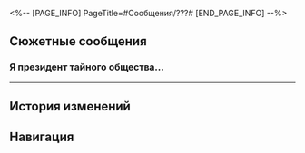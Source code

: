 <%-- [PAGE_INFO]
PageTitle=#Сообщения/???#
[END_PAGE_INFO] --%>
{{Сообщение Инфобокс
|id          = 64
|Изображение = НИП ??? Иконка.png
|Тип         = НИП
|Отправитель = ???
|ПодписьСоо  = 
|Фракция     = Лофу Сяньчжоу
}}

==Сюжетные сообщения==
===Я президент тайного общества...===
{{Сообщения
|условие_получения = 
|текст =
:'''???:''' Я президент тайного общества гексанексуса. Мы называемся Клубом Гекс.<br /><br />«Вы слышали о гексанексусе?»<br /><br />Я задавал этот вопрос бесчисленному множеству людей. Те, кого я спрашивал, в конце концов вдохновлялись, пытались узнать больше и оказывались спасены.<br /><br />В Комиссии по ремёслам представлено огромное множество шедевров, но никогда не было ни одной работы, которая могла бы символизировать изобретательность и мастерство, до тех пор, пока не появился гексанексус. Для нас гексанексус олицетворяет душу мастеров своего дела, а также изначальный замысел творения. Только так можно сделать первый шаг на пути к мастерству. Мы, кто всё ещё идёт по этому пути, неизбежно испытываем радость и печаль, но пока существует гексанексус, мы можем смотреть в будущее с надеждой.<br /><br />Цель нашего общества - распространить радость и счастье с помощью влияния гексанексуса.<br /><br />С величайшим уважением, Клуб Гекс.
:{Выбор} Отменить
::'''(Первопроходец):''' Отменить подписку.
::'''???:''' Данная функция отсутствует
:{Выбор} Какое длинное сообщение.
::'''(Первопроходец):''' Что ещё за длиннющий текст. Вы не тому человеку пишете.
::'''???:''' Не волнуйся, мы не ошиблись.
:{Выбор} Откуда у тебя контактная информация?
::'''(Первопроходец):''' Откуда у вас мои контактные данные?
::'''???:''' Неважно. Важно лишь то, что мы нашли тебя.
:'''???:''' Мы заметили, что вы несколько раз подключались к нашим гексанексусам и забирали сокровища из сундуков.
:'''???:''' Это наши сундуки.
:{Выбор} И?
::'''(Первопроходец):''' Ваши? Ну и что с того?
::'''???:''' Ты {{MC|ж=обчистила|м=обчистил}} наш сундук с сокровищами и ещё имеешь наглость вести себя так нахально. Должно быть, ты часто так поступаешь.
::'''???:''' Но в этот раз всё по-другому. Мы можем доложить о тебе Комиссии по балансу.
:{Выбор} Там было написано твоё имя?
::'''(Первопроходец):''' Докажите, что это ваши сундуки.
::'''???:''' Мы предполагали, что так случится, поэтому подписали сундуки. Неужели ты не {{MC|ж=заметила|м=заметил}}?
::'''???:''' Мы можем доложить о тебе Комиссии по балансу.
:{Выбор} Не {{MC|ж=думала|м=думал}}, что кому-то это понадобится.
::'''(Первопроходец):''' Ваши устройства валялись на обочине, никому не нужные. Простите, пожалуйста.
::'''???:''' Не пытайся выкрутиться. Мы можем доложить о тебе Комиссии по балансу.
:'''???:''' Однако наш Клуб Гекс - разумная организация, и я обещаю, пока ты продолжаешь пользоваться гексанексусами, мы не будем никуда докладывать.
:'''???:''' Кроме того, если ты решишь все головоломки гексанексуса, мы подарим тебе пожизненное членство в нашем клубе.
:{Выбор} Сундук с сокровищами ещё доступен?
::'''(Первопроходец):''' Хорошо, я продолжу решать головоломки, а сокровища я могу продолжить забирать?
::'''???:''' Конечно.
::'''???:''' Это часть рекламного бюджета.
::'''???:''' Но предупреждаю. Если захочешь уйти, придётся возместить ущерб в двойном размере.
:{Выбор} Это шантаж!
::'''(Первопроходец):''' Это шантаж! Я буду жаловаться!
::'''???:''' Можешь доложить о нас Комиссии по балансу, но ничего не выйдет.
::'''???:''' В конце концов, мы просто устанавливаем устройства рядом с дорогой. Это ты их используешь.
::'''???:''' Однако, если продолжишь решать головоломки, все сокровища достанутся тебе.
:'''???:''' Пока решаешь гексанексусы, мы будем считаться {{MC|ж=сестрёнками|м=братишками}}.
:'''???:''' Гексанексусы лучшие!
:'''???:''' Продолжай играть с гексанексусами. Мы будем на связи.
}}
----

==История изменений==
{{История изменений|2.7}}

==Навигация==
{{Сообщения Навбокс}}